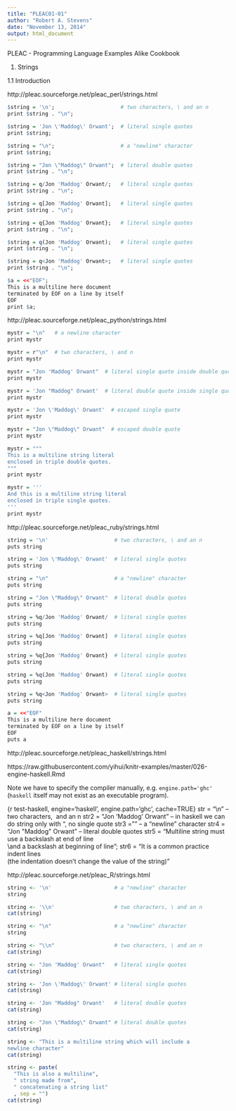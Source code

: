 ```yaml
---
title: "PLEAC01-01"
author: "Robert A. Stevens"
date: "November 13, 2014"
output: html_document
---
```


PLEAC - Programming Language Examples Alike Cookbook

1. Strings

1.1 Introduction

http://pleac.sourceforge.net/pleac_perl/strings.html

```r
$string = '\n';                     # two characters, \ and an n
print $string . "\n";

$string = 'Jon \'Maddog\' Orwant';  # literal single quotes
print $string;

$string = "\n";                     # a "newline" character
print $string;

$string = "Jon \"Maddog\" Orwant";  # literal double quotes
print $string . "\n";

$string = q/Jon 'Maddog' Orwant/;   # literal single quotes
print $string . "\n";

$string = q[Jon 'Maddog' Orwant];   # literal single quotes
print $string . "\n";

$string = q{Jon 'Maddog' Orwant};   # literal single quotes
print $string . "\n";

$string = q(Jon 'Maddog' Orwant);   # literal single quotes
print $string . "\n";

$string = q<Jon 'Maddog' Orwant>;   # literal single quotes
print $string . "\n";

$a = <<"EOF";
This is a multiline here document
terminated by EOF on a line by itself
EOF
print $a;
```

http://pleac.sourceforge.net/pleac_python/strings.html

```r
mystr = "\n"   # a newline character
print mystr

mystr = r"\n"  # two characters, \ and n
print mystr

mystr = "Jon 'Maddog' Orwant"  # literal single quote inside double quotes
print mystr

mystr = 'Jon "Maddog" Orwant'  # literal double quote inside single quotes
print mystr

mystr = 'Jon \'Maddog\' Orwant'  # escaped single quote
print mystr

mystr = "Jon \"Maddog\" Orwant"  # escaped double quote
print mystr

mystr = """
This is a multiline string literal
enclosed in triple double quotes.
"""
print mystr

mystr = '''
And this is a multiline string literal
enclosed in triple single quotes.
'''
print mystr
```

http://pleac.sourceforge.net/pleac_ruby/strings.html

```r
string = '\n'                     # two characters, \ and an n
puts string

string = 'Jon \'Maddog\' Orwant'  # literal single quotes
puts string

string = "\n"                     # a "newline" character
puts string

string = "Jon \"Maddog\" Orwant"  # literal double quotes
puts string

string = %q/Jon 'Maddog' Orwant/  # literal single quotes
puts string

string = %q[Jon 'Maddog' Orwant]  # literal single quotes
puts string

string = %q{Jon 'Maddog' Orwant}  # literal single quotes
puts string

string = %q(Jon 'Maddog' Orwant)  # literal single quotes
puts string

string = %q<Jon 'Maddog' Orwant>  # literal single quotes
puts string

a = <<"EOF"
This is a multiline here document
terminated by EOF on a line by itself
EOF
puts a
```

http://pleac.sourceforge.net/pleac_haskell/strings.html

https://raw.githubusercontent.com/yihui/knitr-examples/master/026-engine-haskell.Rmd

Note we have to specify the compiler manually, e.g. `engine.path='ghc'` (`haskell` itself may not exist as an executable program).

{r test-haskell, engine='haskell', engine.path='ghc', cache=TRUE}
str  = "\\n"                             -- two characters, \ and an n
str2 = "Jon 'Maddog' Orwant"             -- in haskell we can do string only with ", no single quote
str3 = "\n"                              -- a "newline" character
str4 = "Jon \"Maddog\" Orwant"           -- literal double quotes
str5 = "Multiline string must use a backslash at end of line\n\
\and a backslash at beginning of line\n";
str6 = "It is a common practice\n\
       \to indent lines\n\
       \(the indentation doesn't change the value of the string)\n"

http://pleac.sourceforge.net/pleac_R/strings.html

```r
string <- '\n'                    # a "newline" character 
string

string <- '\\n'                   # two characters, \ and an n
cat(string)

string <- "\n"                    # a "newline" character
string

string <- "\\n"                   # two characters, \ and an n
cat(string)

string <- "Jon 'Maddog' Orwant"   # literal single quotes
cat(string)

string <- 'Jon \'Maddog\' Orwant' # literal single quotes
cat(string)

string <- 'Jon "Maddog" Orwant'   # literal double quotes
cat(string)

string <- "Jon \"Maddog\" Orwant" # literal double quotes
cat(string)

string <- "This is a multiline string which will include a
newline character"
cat(string)

string <- paste(
  "This is also a multiline",
  " string made from",
  " concatenating a string list"
  , sep = "")
cat(string)
```

